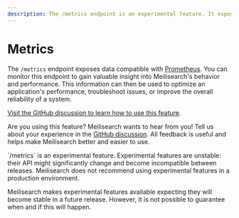 ```yaml
---
description: The /metrics endpoint is an experimental feature. It exposes data compatible with Prometheus and offers valuable insight into Meilisearch's behavior and performance.
---
```


# Metrics

The `/metrics` endpoint exposes data compatible with [Prometheus](https://prometheus.io/). You can monitor this endpoint to gain valuable insight into Meilisearch's behavior and performance. This information can then be used to optimize an application's performance, troubleshoot issues, or improve the overall reliability of a system.

[Visit the GitHub discussion to learn how to use this feature](https://github.com/meilisearch/product/discussions/625).

Are you using this feature? Meilisearch wants to hear from you! Tell us about your experience in the [GitHub discussion](https://github.com/meilisearch/product/discussions/625). All feedback is useful and helps make Meilisearch better and easier to use.

<Capsule intent="warning">
`/metrics` is an experimental feature. Experimental features are unstable: their API might significantly change and become incompatible between releases. Meilisearch does not recommend using experimental features in a production environment.

Meilisearch makes experimental features available expecting they will become stable in a future release. However, it is not possible to guarantee when and if this will happen.
</Capsule>